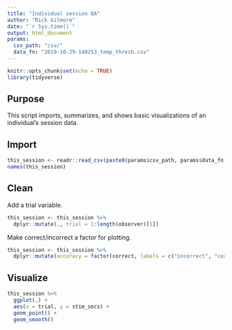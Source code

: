 ```yaml
---
title: "Individual session QA"
author: "Rick Gilmore"
date: "`r Sys.time()`"
output: html_document
params:
  csv_path: "csv/"
  data_fn: "2019-10-29-140253_temp_thresh.csv"
---
```


```r
knitr::opts_chunk$set(echo = TRUE)
library(tidyverse)
```

## Purpose

This script imports, summarizes, and shows basic visualizations of an individual's session data.

## Import

```r
this_session <- readr::read_csv(paste0(params$csv_path, params$data_fn))
names(this_session)
```

## Clean

Add a trial variable.

```r
this_session <- this_session %>%
  dplyr::mutate(., trial = 1:length(observer)[1])
```

Make correct/incorrect a factor for plotting.

```r
this_session <- this_session %>%
  dplyr::mutate(accuracy = factor(correct, labels = c("incorrect", "correct")))
```

## Visualize

```r
this_session %>%
  ggplot(.) +
  aes(x = trial, y = stim_secs) +
  geom_point() +
  geom_smooth()
```

